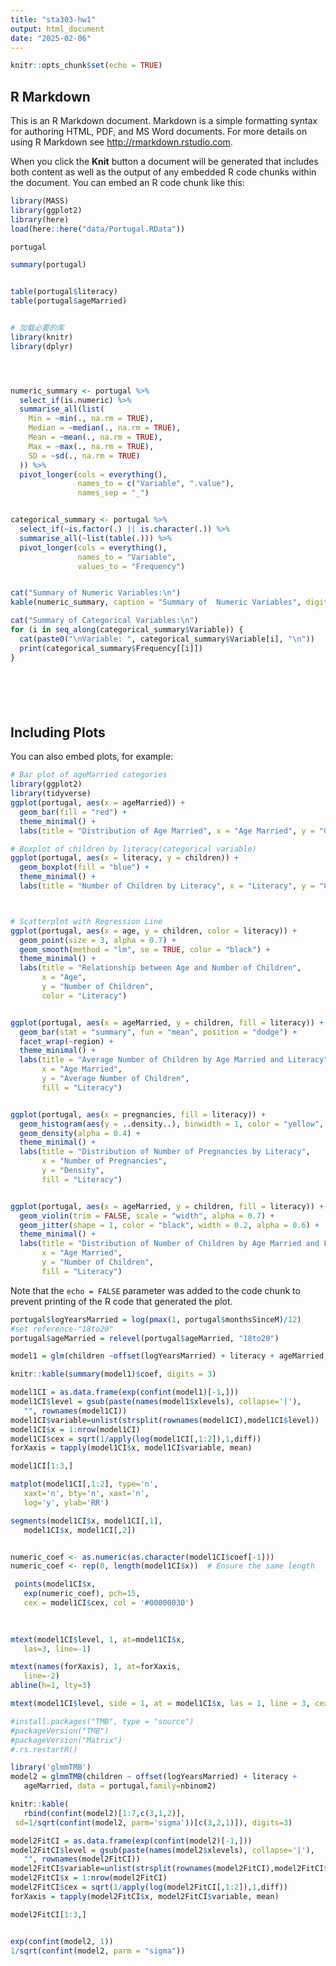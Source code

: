 ```yaml
---
title: "sta303-hw1"
output: html_document
date: "2025-02-06"
---
```


```r
knitr::opts_chunk$set(echo = TRUE)
```

## R Markdown

This is an R Markdown document. Markdown is a simple formatting syntax for authoring HTML, PDF, and MS Word documents. For more details on using R Markdown see <http://rmarkdown.rstudio.com>.

When you click the **Knit** button a document will be generated that includes both content as well as the output of any embedded R code chunks within the document. You can embed an R code chunk like this:

```r
library(MASS)  
library(ggplot2)
library(here)
load(here::here("data/Portugal.RData"))


```

```r
portugal

summary(portugal)


table(portugal$literacy)
table(portugal$ageMarried)


# 加载必要的库
library(knitr)
library(dplyr)




numeric_summary <- portugal %>%
  select_if(is.numeric) %>%
  summarise_all(list(
    Min = ~min(., na.rm = TRUE),
    Median = ~median(., na.rm = TRUE),
    Mean = ~mean(., na.rm = TRUE),
    Max = ~max(., na.rm = TRUE),
    SD = ~sd(., na.rm = TRUE)
  )) %>%
  pivot_longer(cols = everything(),
               names_to = c("Variable", ".value"),
               names_sep = "_")


categorical_summary <- portugal %>%
  select_if(~is.factor(.) || is.character(.)) %>%
  summarise_all(~list(table(.))) %>%
  pivot_longer(cols = everything(),
               names_to = "Variable",
               values_to = "Frequency")


cat("Summary of Numeric Variables:\n")
kable(numeric_summary, caption = "Summary of  Numeric Variables", digits = 3)

cat("Summary of Categorical Variables:\n")
for (i in seq_along(categorical_summary$Variable)) {
  cat(paste0("\nVariable: ", categorical_summary$Variable[i], "\n"))
  print(categorical_summary$Frequency[[i]])
}







```

## Including Plots

You can also embed plots, for example:

```r
# Bar plot of ageMarried categories
library(ggplot2)
library(tidyverse)
ggplot(portugal, aes(x = ageMarried)) +
  geom_bar(fill = "red") +
  theme_minimal() +
  labs(title = "Distribution of Age Married", x = "Age Married", y = "Count")

# Boxplot of children by literacy(categorical variable)
ggplot(portugal, aes(x = literacy, y = children)) +
  geom_boxplot(fill = "blue") +
  theme_minimal() +
  labs(title = "Number of Children by Literacy", x = "Literacy", y = "Children")



# Scatterplot with Regression Line
ggplot(portugal, aes(x = age, y = children, color = literacy)) +
  geom_point(size = 3, alpha = 0.7) +
  geom_smooth(method = "lm", se = TRUE, color = "black") +
  theme_minimal() +
  labs(title = "Relationship between Age and Number of Children",
       x = "Age",
       y = "Number of Children",
       color = "Literacy")


ggplot(portugal, aes(x = ageMarried, y = children, fill = literacy)) +
  geom_bar(stat = "summary", fun = "mean", position = "dodge") +
  facet_wrap(~region) +
  theme_minimal() +
  labs(title = "Average Number of Children by Age Married and Literacy",
       x = "Age Married",
       y = "Average Number of Children",
       fill = "Literacy")


ggplot(portugal, aes(x = pregnancies, fill = literacy)) +
  geom_histogram(aes(y = ..density..), binwidth = 1, color = "yellow", alpha = 0.6) +
  geom_density(alpha = 0.4) +
  theme_minimal() +
  labs(title = "Distribution of Number of Pregnancies by Literacy",
       x = "Number of Pregnancies",
       y = "Density",
       fill = "Literacy")


ggplot(portugal, aes(x = ageMarried, y = children, fill = literacy)) +
  geom_violin(trim = FALSE, scale = "width", alpha = 0.7) +
  geom_jitter(shape = 1, color = "black", width = 0.2, alpha = 0.6) +
  theme_minimal() +
  labs(title = "Distribution of Number of Children by Age Married and Literacy",
       x = "Age Married",
       y = "Number of Children",
       fill = "Literacy")

```

Note that the `echo = FALSE` parameter was added to the code chunk to prevent printing of the R code that generated the plot.
```r
portugal$logYearsMarried = log(pmax(1, portugal$monthsSinceM)/12)
#set reference-"18to20"
portugal$ageMarried = relevel(portugal$ageMarried, "18to20")

model1 = glm(children ~offset(logYearsMarried) + literacy + ageMarried, data = portugal, family = poisson)

knitr::kable(summary(model1)$coef, digits = 3)
```



```r
model1CI = as.data.frame(exp(confint(model1)[-1,]))
model1CI$level = gsub(paste(names(model1$xlevels), collapse='|'),
   "", rownames(model1CI))
model1CI$variable=unlist(strsplit(rownames(model1CI),model1CI$level))
model1CI$x = 1:nrow(model1CI)
model1CI$cex = sqrt(1/apply(log(model1CI[,1:2]),1,diff))
forXaxis = tapply(model1CI$x, model1CI$variable, mean)

model1CI[1:3,]
```
```r
matplot(model1CI[,1:2], type='n',
   xaxt='n', bty='n', xaxt='n',
   log='y', ylab='RR')

segments(model1CI$x, model1CI[,1],
   model1CI$x, model1CI[,2])


numeric_coef <- as.numeric(as.character(model1CI$coef[-1]))
numeric_coef <- rep(0, length(model1CI$x))  # Ensure the same length

 points(model1CI$x,
   exp(numeric_coef), pch=15,
   cex = model1CI$cex, col = '#00000030')
 

 
mtext(model1CI$level, 1, at=model1CI$x,
   las=3, line=-1)

mtext(names(forXaxis), 1, at=forXaxis,
   line=-2)
abline(h=1, lty=3)

mtext(model1CI$level, side = 1, at = model1CI$x, las = 1, line = 3, cex = 0.5)
```



```r
#install.packages("TMB", type = "source")
#packageVersion("TMB")
#packageVersion("Matrix")
#.rs.restartR()

library('glmmTMB')
model2 = glmmTMB(children ~ offset(logYearsMarried) + literacy +
   ageMarried, data = portugal,family=nbinom2)
```

```r
knitr::kable(
   rbind(confint(model2)[1:7,c(3,1,2)],
 sd=1/sqrt(confint(model2, parm='sigma'))[c(3,2,1)]), digits=3)
```


```r
model2FitCI = as.data.frame(exp(confint(model2)[-1,]))
model2FitCI$level = gsub(paste(names(model2$xlevels), collapse='|'),
   "", rownames(model2FitCI))
model2FitCI$variable=unlist(strsplit(rownames(model2FitCI),model2FitCI$level))
model2FitCI$x = 1:nrow(model2FitCI)
model2FitCI$cex = sqrt(1/apply(log(model2FitCI[,1:2]),1,diff))
forXaxis = tapply(model2FitCI$x, model2FitCI$variable, mean)

model2FitCI[1:3,]
```

```r

```

```r
exp(confint(model2, 1))
1/sqrt(confint(model2, parm = "sigma"))
```

